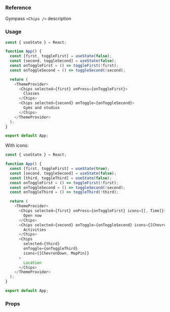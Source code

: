 ### Reference

Gympass `<Chips />` description

### Usage

```javascript type=expo state
const { useState } = React;

function App() {
  const [first, toggleFirst] = useState(false);
  const [second, toggleSecond] = useState(false);
  const onToggleFirst = () => toggleFirst(!first);
  const onToggleSecond = () => toggleSecond(!second);

  return (
    <ThemeProvider>
      <Chips selected={first} onPress={onToggleFirst}>
        Classes
      </Chips>
      <Chips selected={second} onToggle={onToggleSecond}>
        Gyms and studios
      </Chips>
    </ThemeProvider>
  );
}

export default App;
```

With icons:

```javascript state
const { useState } = React;

function App() {
  const [first, toggleFirst] = useState(true);
  const [second, toggleSecond] = useState(false);
  const [third, toggleThird] = useState(false);
  const onToggleFirst = () => toggleFirst(!first);
  const onToggleSecond = () => toggleSecond(!second);
  const onToggleThird = () => toggleThird(!third);

  return (
    <ThemeProvider>
      <Chips selected={first} onPress={onToggleFirst} icons={[, Time]}>
        Open now
      </Chips>
      <Chips selected={second} onToggle={onToggleSecond} icons={[ChevronDown]}>
        Activities
      </Chips>
      <Chips
        selected={third}
        onToggle={onToggleThird}
        icons={[ChevronDown, MapPin]}
      >
        Location
      </Chips>
    </ThemeProvider>
  );
}

export default App;
```

### Props

<PropsTable component="Chips" platform="native" />
